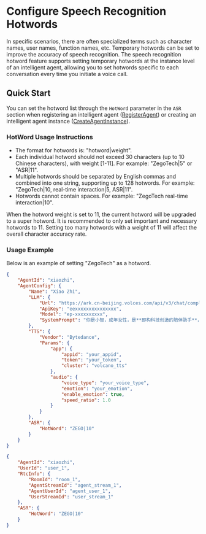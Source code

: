 # Configure Speech Recognition Hotwords

In specific scenarios, there are often specialized terms such as character names, user names, function names, etc. Temporary hotwords can be set to improve the accuracy of speech recognition.
The speech recognition hotword feature supports setting temporary hotwords at the instance level of an intelligent agent, allowing you to set hotwords specific to each conversation every time you initiate a voice call.

## Quick Start

You can set the hotword list through the `HotWord` parameter in the `ASR` section when registering an intelligent agent ([RegisterAgent](/aiagent-server/agent-configuration-management/register-agent)) or creating an intelligent agent instance ([CreateAgentInstance](/aiagent-server/agent-instance-management/create-agent-instance)).

### HotWord Usage Instructions

- The format for hotwords is: "hotword|weight".
- Each individual hotword should not exceed 30 characters (up to 10 Chinese characters), with weight [1-11]. For example: "ZegoTech|5" or "ASR|11".
- Multiple hotwords should be separated by English commas and combined into one string, supporting up to 128 hotwords. For example: "ZegoTech|10, real-time interaction|5, ASR|11".
- Hotwords cannot contain spaces. For example: "ZegoTech real-time interaction|10".

<Note title="Note">When the hotword weight is set to 11, the current hotword will be upgraded to a super hotword. It is recommended to only set important and necessary hotwords to 11. Setting too many hotwords with a weight of 11 will affect the overall character accuracy rate.</Note>

### Usage Example

Below is an example of setting "ZegoTech" as a hotword.
<CodeGroup>
```json Call the RegisterAgent interface to set hot words {28}
{
    "AgentId": "xiaozhi",
    "AgentConfig": {
        "Name": "Xiao Zhi",
        "LLM": {
            "Url": "https://ark.cn-beijing.volces.com/api/v3/chat/completions",
            "ApiKey": "eexxxxxxxxxxxxxxx",
            "Model": "ep-xxxxxxxxxx",
            "SystemPrompt": "你是小智，成年女性，是**即构科技创造的陪伴助手**，上知天文下知地理，聪明睿智、热情友善。\n对话要求：1、按照人设要求与用户对话。\n2、不能超过100字。"
        },
        "TTS": {
            "Vendor": "Bytedance",
            "Params": {
                "app": {
                    "appid": "your_appid",
                    "token": "your_token",
                    "cluster": "volcano_tts"
                },
                "audio": {
                    "voice_type": "your_voice_type",
                    "emotion": "your_emotion",
                    "enable_emotion": true,
                    "speed_ratio": 1.0
                }
            }
        },
        "ASR": {
            "HotWord": "ZEGO|10"
        }
    }
}
```

```json Call the CreateAgentInstance interface to set hot words {11}
{
    "AgentId": "xiaozhi",
    "UserId": "user_1",
    "RtcInfo": {
        "RoomId": "room_1",
        "AgentStreamId": "agent_stream_1",
        "AgentUserId": "agent_user_1",
        "UserStreamId": "user_stream_1"
    },
    "ASR": {
        "HotWord": "ZEGO|10"
    }
}
```
</CodeGroup>